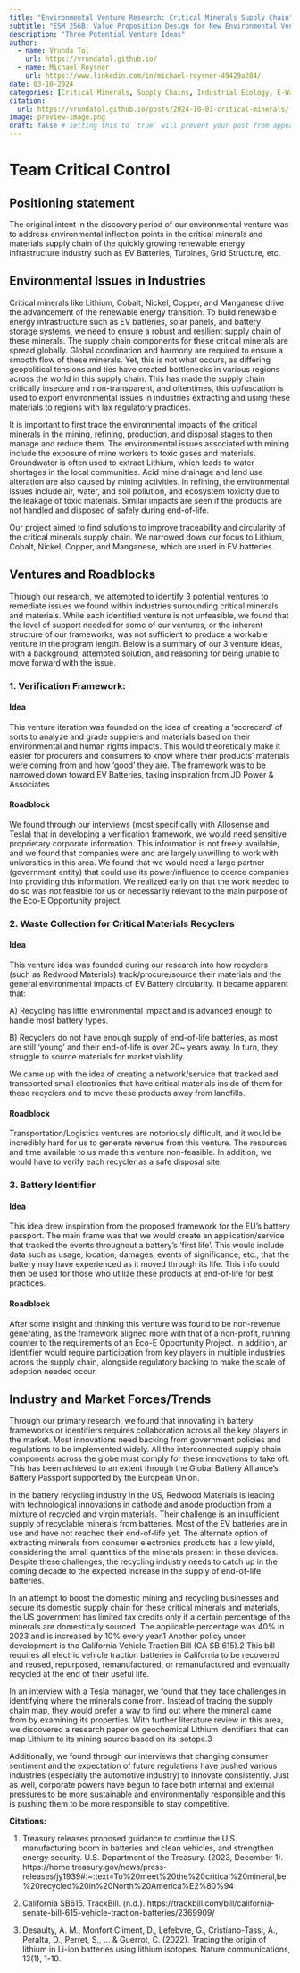 ```yaml
---
title: "Environmental Venture Research: Critical Minerals Supply Chain"
subtitle: "ESM 256B: Value Proposition Design for New Environmental Ventures"
description: "Three Potential Venture Ideas"
author:
  - name: Vrunda Tol
    url: https://vrundatol.github.io/
  - name: Michael Roysner
    url: https://www.linkedin.com/in/michael-roysner-49429a284/
date: 03-10-2024
categories: [Critical Minerals, Supply Chains, Industrial Ecology, E-Waste, Circularity] # self-defined categories
citation: 
  url: https://vrundatol.github.io/posts/2024-10-03-critical-minerals/ 
image: preview-image.png
draft: false # setting this to `true` will prevent your post from appearing on your listing page until you're ready!
---
```


# Team Critical Control

## Positioning statement

The original intent in the discovery period of our environmental venture was to address environmental inflection points in the critical minerals and materials supply chain of the quickly growing renewable energy infrastructure industry such as EV Batteries, Turbines, Grid Structure, etc.

## Environmental Issues in Industries

Critical minerals like Lithium, Cobalt, Nickel, Copper, and Manganese drive the advancement of the renewable energy transition. To build renewable energy infrastructure such as EV batteries, solar panels, and battery storage systems, we need to ensure a robust and resilient supply chain of these minerals. The supply chain components for these critical minerals are spread globally. Global coordination and harmony are required to ensure a smooth flow of these minerals. Yet, this is not what occurs, as differing geopolitical tensions and ties have created bottlenecks in various regions across the world in this supply chain. This has made the supply chain critically insecure and non-transparent, and oftentimes, this obfuscation is used to export environmental issues in industries extracting and using these materials to regions with lax regulatory practices.

It is important to first trace the environmental impacts of the critical minerals in the mining, refining, production, and disposal stages to then manage and reduce them. The environmental issues associated with mining include the exposure of mine workers to toxic gases and materials. Groundwater is often used to extract Lithium, which leads to water shortages in the local communities. Acid mine drainage and land use alteration are also caused by mining activities. In refining, the environmental issues include air, water, and soil pollution, and ecosystem toxicity due to the leakage of toxic materials. Similar impacts are seen if the products are not handled and disposed of safely during end-of-life.

Our project aimed to find solutions to improve traceability and circularity of the critical minerals supply chain. We narrowed down our focus to Lithium, Cobalt, Nickel, Copper, and Manganese, which are used in EV batteries.

## Ventures and Roadblocks

Through our research, we attempted to identify 3 potential ventures to remediate issues we found within industries surrounding critical minerals and materials. While each identified venture is not unfeasible, we found that the level of support needed for some of our ventures, or the inherent structure of our frameworks, was not sufficient to produce a workable venture in the program length. Below is a summary of our 3 venture ideas, with a background, attempted solution, and reasoning for being unable to move forward with the issue.

### 1. Verification Framework:

#### Idea

This venture iteration was founded on the idea of creating a ‘scorecard’ of sorts to analyze and grade suppliers and materials based on their environmental and human rights impacts. This would theoretically make it easier for procurers and consumers to know where their products' materials were coming from and how ‘good’ they are. The framework was to be narrowed down toward EV Batteries, taking inspiration from JD Power & Associates

#### Roadblock

We found through our interviews (most specifically with Allosense and Tesla) that in developing a verification framework, we would need sensitive proprietary corporate information. This information is not freely available, and we found that companies were and are largely unwilling to work with universities in this area. We found that we would need a large partner (government entity) that could use its power/influence to coerce companies into providing this information. We realized early on that the work needed to do so was not feasible for us or necessarily relevant to the main purpose of the Eco-E Opportunity project.

### 2. Waste Collection for Critical Materials Recyclers

#### Idea

This venture idea was founded during our research into how recyclers (such as Redwood Materials) track/procure/source their materials and the general environmental impacts of EV Battery circularity. It became apparent that:

A\) Recycling has little environmental impact and is advanced enough to handle most battery types.

B\) Recyclers do not have enough supply of end-of-life batteries, as most are still ‘young’ and their end-of-life is over 20\~ years away. In turn, they struggle to source materials for market viability.

We came up with the idea of creating a network/service that tracked and transported small electronics that have critical materials inside of them for these recyclers and to move these products away from landfills.

#### Roadblock

Transportation/Logistics ventures are notoriously difficult, and it would be incredibly hard for us to generate revenue from this venture. The resources and time available to us made this venture non-feasible. In addition, we would have to verify each recycler as a safe disposal site.

### 3. Battery Identifier

#### Idea

This idea drew inspiration from the proposed framework for the EU’s battery passport. The main frame was that we would create an application/service that tracked the events throughout a battery's ‘first life’. This would include data such as usage, location, damages, events of significance, etc., that the battery may have experienced as it moved through its life. This info could then be used for those who utilize these products at end-of-life for best practices.

#### Roadblock

After some insight and thinking this venture was found to be non-revenue generating, as the framework aligned more with that of a non-profit, running counter to the requirements of an Eco-E Opportunity Project. In addition, an identifier would require participation from key players in multiple industries across the supply chain, alongside regulatory backing to make the scale of adoption needed occur.

## Industry and Market Forces/Trends

Through our primary research, we found that innovating in battery frameworks or identifiers requires collaboration across all the key players in the market. Most innovations need backing from government policies and regulations to be implemented widely. All the interconnected supply chain components across the globe must comply for these innovations to take off. This has been achieved to an extent through the Global Battery Alliance’s Battery Passport supported by the European Union.

In the battery recycling industry in the US, Redwood Materials is leading with technological innovations in cathode and anode production from a mixture of recycled and virgin materials. Their challenge is an insufficient supply of recyclable minerals from batteries. Most of the EV batteries are in use and have not reached their end-of-life yet. The alternate option of extracting minerals from consumer electronics products has a low yield, considering the small quantities of the minerals present in these devices. Despite these challenges, the recycling industry needs to catch up in the coming decade to the expected increase in the supply of end-of-life batteries.

In an attempt to boost the domestic mining and recycling businesses and secure its domestic supply chain for these critical minerals and materials, the US government has limited tax credits only if a certain percentage of the minerals are domestically sourced. The applicable percentage was 40% in 2023 and is increased by 10% every year.1 Another policy under development is the California Vehicle Traction Bill (CA SB 615).2 This bill requires all electric vehicle traction batteries in California to be recovered and reused, repurposed, remanufactured, or remanufactured and eventually recycled at the end of their useful life.

In an interview with a Tesla manager, we found that they face challenges in identifying where the minerals come from. Instead of tracing the supply chain map, they would prefer a way to find out where the mineral came from by examining its properties. With further literature review in this area, we discovered a research paper on geochemical Lithium identifiers that can map Lithium to its mining source based on its isotope.3

Additionally, we found through our interviews that changing consumer sentiment and the expectation of future regulations have pushed various industries (especially the automotive industry) to innovate consistently. Just as well, corporate powers have begun to face both internal and external pressures to be more sustainable and environmentally responsible and this is pushing them to be more responsible to stay competitive.

**Citations:**

1.  Treasury releases proposed guidance to continue the U.S. manufacturing boom in batteries and clean vehicles, and strengthen energy security. U.S. Department of the Treasury. (2023, December 1). https://home.treasury.gov/news/press-releases/jy1939#:\~:text=To%20meet%20the%20critical%20mineral,be%20recycled%20in%20North%20America%E2%80%94

2.  California SB615. TrackBill. (n.d.). https://trackbill.com/bill/california-senate-bill-615-vehicle-traction-batteries/2369909/

3.  Desaulty, A. M., Monfort Climent, D., Lefebvre, G., Cristiano-Tassi, A., Peralta, D., Perret, S., ... & Guerrot, C. (2022). Tracing the origin of lithium in Li-ion batteries using lithium isotopes. Nature communications, 13(1), 1-10.

